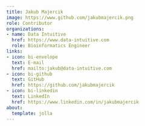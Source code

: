 ```yaml
---
title: Jakub Majercik
image: https://www.github.com/jakubmajercik.png
role: Contributor
organizations:
- name: Data Intuitive
  href: https://www.data-intuitive.com
  role: Bioinformatics Engineer
links:
- icon: bi-envelope
  text: E-mail
  href: mailto:jakub@data-intuitive.com
- icon: bi-github
  text: GitHub
  href: https://github.com/jakubmajercik
- icon: bi-linkedin
  text: LinkedIn
  href: https://www.linkedin.com/in/jakubmajercik
about:
  template: jolla
---
```


